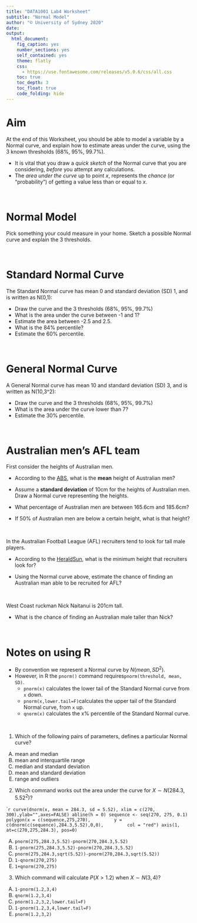 ```yaml
---
title: "DATA1001 Lab4 Worksheet"
subtitle: "Normal Model"
author: "© University of Sydney 2020"
date: 
output:
  html_document:
    fig_caption: yes
    number_sections: yes
    self_contained: yes
    theme: flatly
    css: 
      - https://use.fontawesome.com/releases/v5.0.6/css/all.css
    toc: true
    toc_depth: 3
    toc_float: true
    code_folding: hide
---
```

<style>
h2 { /* Header 2 */
    font-size: 22px
}
</style>

<style>
h3 { /* Header 3 */
    font-size: 18px
}
</style>

# <i class="fa fa-crosshairs"></i> Aim {-}

At the end of this Worksheet, you should be able to model a variable by a Normal curve, and explain how to estimate areas under the curve, using the 3 known thresholds (68%, 95%, 99.7%).

- It is vital that you draw a *quick sketch* of the Normal curve that you are considering, *before* you attempt any calculations.
- The *area under the curve* up to point $x$, represents the *chance* (or "probability") of getting a value less than or equal to $x$.

<br>


# Normal Model

Pick something your could measure in your home. Sketch a possible Normal curve and explain the 3 thresholds.

<br>


# Standard Normal Curve

The Standard Normal curve has mean 0 and standard deviation (SD) 1, and is written as  N(0,1):

- Draw the curve and the 3 thresholds (68%, 95%, 99.7%)
- What is the area under the curve between -1 and 1?
- Estimate the area between -2.5 and 2.5.
- What is the 84% percentile?
- Estimate the 60% percentile.

<br>


# General Normal Curve

A General Normal curve has mean 10 and standard deviation (SD) 3, and is written as  N(10,3^2):

- Draw the curve and the 3 thresholds (68%, 95%, 99.7%)
- What is the area under the curve lower than 7?
- Estimate the 30% percentile.

<br>

# <i class="fas fa-football-ball"></i> Australian men's AFL team

First consider the heights of Australian men.

- According to the [ABS](http://www.abs.gov.au/ausstats/abs@.nsf/Lookup/4338.0main+features212011-13), what is the **mean** height of Australian men?

- Assume a **standard deviation** of 10cm for the heights of Australian men. Draw a Normal curve representing the heights.

- What percentage of Australian men are between 165.6cm and 185.6cm?

- If 50% of Australian men are below a certain height, what is that height?

<br>

In the Australian Football League (AFL) recruiters tend to look for tall male players. 

-  According to the [HeraldSun](http://www.heraldsun.com.au/sport/afl/size-matters-at-afl-level/story-e6frf9jf-1226650225771), what is the minimum height that recruiters look for? 

- Using the Normal curve above, estimate the chance of finding an Australian man able to be recruited for AFL?

<br>

West Coast ruckman Nick Naitanui is 201cm tall.

- What is the chance of finding an Australian male taller than Nick?

<br>

# <i class="fas fa-cog"></i>  Notes on using R

- By convention we represent a Normal curve by $N(mean, SD^2)$.
- However, in R the `pnorm()` command requires`pnorm(threshold, mean, SD)`.
  - `pnorm(x)` calculates the lower tail of the Standard Normal curve from `x` down.
  - `pnorm(x,lower.tail=F)`calculates the upper tail of the Standard Normal curve, from `x` up.
  - `qnorm(x)` calculates the x% percentile of the Standard Normal curve.

<br>

1. Which of the following pairs of parameters, defines a particular Normal curve?
<br>
(A) mean and median
<br>
(B) mean and interquartile range
<br>
(C) median and standard deviation
<br>
(D) mean and standard deviation
<br>
(E) range and outliers

2. Which command works out the area under the curve for $X \sim N(284.3,5.52^2)$?

```` r
curve(dnorm(x, mean = 284.3, sd = 5.52), xlim = c(270, 300),ylab="",axes=FALSE)
abline(h = 0)
sequence <- seq(270, 275, 0.1)
polygon(x = c(sequence,275,270),
        y = c(dnorm(c(sequence),284.3,5.52),0,0),
        col = "red")
axis(1, at=c(270,275,284.3), pos=0)
```

(A) `pnorm(275,284.3,5.52)-pnorm(270,284.3,5.52)`
<br>
(B) `1-pnorm(275,284.3,5.52)-pnorm(270,284.3,5.52)`
<br>
(C) `pnorm(275,284.3,sqrt(5.52))-pnorm(270,284.3,sqrt(5.52))`
<br>
(D) `1-qnorm(270,275)`
<br>
(E) `1+qnorm(270,275)`

3. Which command will calculate $P(X > 1.2)$ when $X \sim N(3,4)$?
(A) `1-pnorm(1.2,3,4)`
<br>
(B) `qnorm(1.2,3,4)`
<br>
(C) `pnorm(1.2,3,2,lower.tail=F)`
<br>
(D) `1-pnorm(1.2,3,4,lower.tail=F)`
<br>
(E) `pnorm(1.2,3,2)`

<br>

